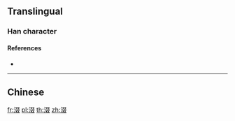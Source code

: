 {{character info/new}}
==Translingual==

===Han character===
{{Han char|rn=85|rad=水|as=08|sn=11|four=|canj=EEEE,XEEEE|ids=⿰氵叕}}

====References====
* {{Han ref|kx=0628.020|dkj=17584|dj=1029.250|hdz=31665.070|uh=6DB0|ud=28080}}

----

==Chinese==
{{zh-see|啜|v}}

[[fr:涰]]
[[pl:涰]]
[[th:涰]]
[[zh:涰]]